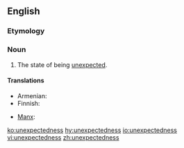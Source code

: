 ==English==

===Etymology===
{{suffix|unexpected|ness}}

===Noun===
{{en-noun|-}}

# The state of being [[unexpected]].

====Translations====
{{trans-top|the state of being unexpected}}
* Armenian: {{t|hy|անսպասելիություն|tr=anspaseliutyun|sc=Armn}}
* Finnish: {{t|fi|odottamattomuus}}
{{trans-mid}}
* [[Manx]]: {{t|gv|neuyerkid|m}}
{{trans-bottom}}

[[ko:unexpectedness]]
[[hy:unexpectedness]]
[[io:unexpectedness]]
[[vi:unexpectedness]]
[[zh:unexpectedness]]